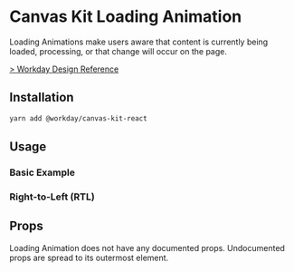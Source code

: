 


<Meta title="Components/Indicators/Loading Animation/React" component={LoadingAnimation} />

# Canvas Kit Loading Animation

Loading Animations make users aware that content is currently being loaded, processing, or that
change will occur on the page.

[> Workday Design Reference](https://design.workday.com/components/indicators/loading-animation)

## Installation

```sh
yarn add @workday/canvas-kit-react
```

## Usage

### Basic Example

<ExampleCodeBlock code={Basic} />

### Right-to-Left (RTL)

<ExampleCodeBlock code={RTL} />

## Props

Loading Animation does not have any documented props. Undocumented props are spread to its outermost
element.
